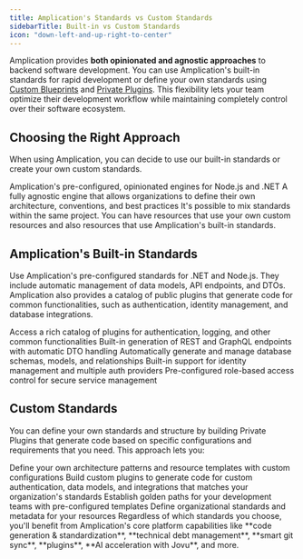 ```yaml
---
title: Amplication's Standards vs Custom Standards
sidebarTitle: Built-in vs Custom Standards
icon: "down-left-and-up-right-to-center"
---
```


Amplication provides **both opinionated and agnostic approaches** to backend software development.
You can use Amplication's built-in standards for rapid development or define your own standards using [Custom Blueprints](/day-zero/blueprints) and [Private Plugins](/day-zero/private-plugins).
This flexibility lets your team optimize their development workflow while maintaining completely control over their software ecosystem.

## Choosing the Right Approach

When using Amplication, you can decide to use our built-in standards or create your own custom standards.

<CardGroup cols={2}>
  <Card title="Built-in Standards" icon="gear">
    Amplication's pre-configured, opinionated engines for Node.js and .NET
  </Card>
  <Card title="Custom Standards" icon="code">
    A fully agnostic engine that allows organizations to define their own
    architecture, conventions, and best practices
  </Card>
</CardGroup>

<Tip>
  It's possible to mix standards within the same project. You can have resources
  that use your own custom resources and also resources that use Amplication's
  built-in standards.
</Tip>

## Amplication's Built-in Standards

Use Amplication's pre-configured standards for .NET and Node.js. They include automatic management of data models, API endpoints, and DTOs. Amplication also provides a catalog of public plugins that generate code for common functionalities, such as authentication, identity management, and database integrations.

<CardGroup cols={2}>
  <Card title="Plugin Library" icon="plug" href="/day-one/use-plugins">
    Access a rich catalog of plugins for authentication, logging, and other
    common functionalities
  </Card>
  <Card title="API Management" icon="code" href="/day-one/custom-types-actions">
    Built-in generation of REST and GraphQL endpoints with automatic DTO
    handling
  </Card>
  <Card title="Data Modeling" icon="database" href="/day-one/entities">
    Automatically generate and manage database schemas, models, and
    relationships
  </Card>
  <Card
    title="Authentication"
    icon="shield-check"
    href="/day-one/authentication-explained"
  >
    Built-in support for identity management and multiple auth providers
  </Card>
  <Card
    title="Roles & Permissions"
    icon="person"
    href="/day-one/roles-permissions"
  >
    Pre-configured role-based access control for secure service management
  </Card>
</CardGroup>

## Custom Standards

You can define your own standards and structure by building Private Plugins that generate code based on specific configurations and requirements that you need.
This approach lets you:

<CardGroup cols={2}>
  <Card
    title="Custom Blueprints"
    icon="diagram-lean-canvas"
    href="/day-zero/blueprints"
  >
    Define your own architecture patterns and resource templates with custom
    configurations
  </Card>
  <Card title="Private Plugins" icon="plug" href="/day-zero/private-plugins">
    Build custom plugins to generate code for custom authentication, data
    models, and integrations that matches your organization's standards
  </Card>
  <Card
    title="Live Templates"
    icon="layer-group"
    href="/day-zero/live-templates"
  >
    Establish golden paths for your development teams with pre-configured
    templates
  </Card>
  <Card
    title="Catalog Properties"
    icon="tag"
    href="/day-zero/catalog-properties"
  >
    Define organizational standards and metadata for your resources
  </Card>
</CardGroup>

<Note>
  Regardless of which standards you choose, you'll benefit from Amplication's
  core platform capabilities like **code generation & standardization**,
  **technical debt management**, **smart git sync**, **plugins**, **AI
  acceleration with Jovu**, and more.
</Note>
